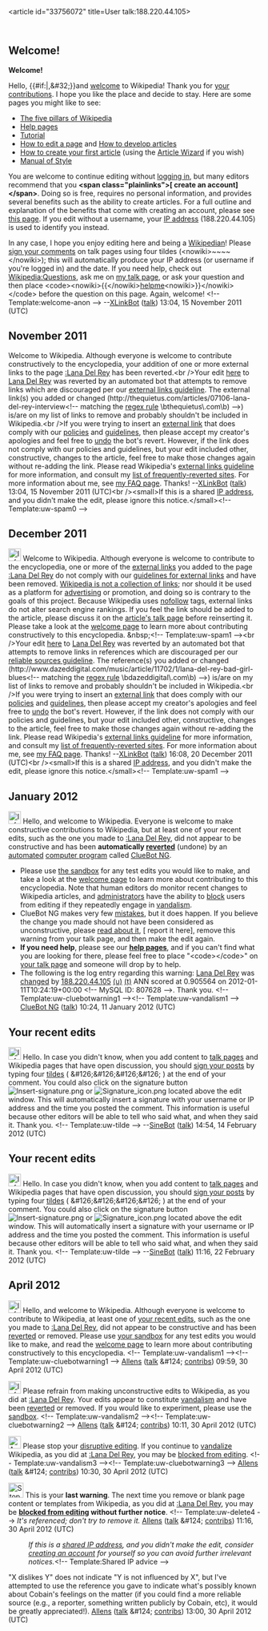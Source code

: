 <article id="33756072" title=User talk:188.220.44.105>
	<talkpage id="33756072" title="User talk:188.220.44.105">
== Welcome! ==
'''Welcome!'''

Hello, {{#if:|{{{ipname}}},&amp;#32;}}and [[Wikipedia:Introduction|welcome]] to Wikipedia! Thank you for [[Special:Contributions/188.220.44.105|your contributions]]. I hope you like the place and decide to stay. Here are some pages you might like to see:

* [[Wikipedia:Five pillars|The five pillars of Wikipedia]]
* [[Help:Contents|Help pages]]
* [[Wikipedia:Tutorial|Tutorial]]
* [[Wikipedia:How to edit a page|How to edit a page]] and [[Wikipedia:Article development|How to develop articles]]
* [[Wikipedia:Your first article|How to create your first article]] (using the [[Wikipedia:Article wizard|Article Wizard]] if you wish)
* [[Wikipedia:Manual of Style|Manual of Style]]

You are welcome to continue editing without [[Special:Userlogin|logging in]], but many editors recommend that you '''&lt;span class=&quot;plainlinks&quot;&gt;[{{fullurl:Special:Userlogin|type=signup}} create an account]&lt;/span&gt;'''. Doing so is free, requires no personal information, and provides several benefits such as the ability to create articles. For a full outline and explanation of the benefits that come with creating an account, please see [[Wikipedia:Why create an account?|this page]]. If you edit without a username, your [[IP address]] (188.220.44.105) is used to identify you instead.

In any case, I hope you enjoy editing here and being a [[Wikipedia:Wikipedians|Wikipedian]]! Please [[Wikipedia:Signatures|sign your comments]] on talk pages using four tildes (&lt;nowiki&gt;~~~~&lt;/nowiki&gt;); this will automatically produce your IP address (or username if you're logged in) and the date. If you need help, check out [[Wikipedia:Questions]], ask me on [[User talk:XLinkBot|my talk page]], or ask your question and then place &lt;code&gt;&lt;nowiki&gt;{{&lt;/nowiki&gt;[[:Category:Wikipedians looking for help|helpme]]&lt;nowiki&gt;}}&lt;/nowiki&gt;&lt;/code&gt; before the question on this page. Again, welcome! &lt;!-- Template:welcome-anon --&gt;  --[[User:XLinkBot|XLinkBot]] ([[User talk:XLinkBot|talk]]) 13:04, 15 November 2011 (UTC)
== November 2011 ==
Welcome to Wikipedia. Although everyone is welcome to contribute constructively to the encyclopedia, your addition of one or more external links to the page [[:Lana Del Rey]] has been reverted.&lt;br /&gt;Your edit [http://en.wikipedia.org/w/index.php?diff=460768109&amp;oldid=460767352 here] to [[Lana Del Rey]] was reverted by an automated bot that attempts to remove links which are discouraged per our [[WP:EL|external links guideline]].  The external link(s) you added or changed (http://thequietus.com/articles/07106-lana-del-rey-interview&lt;!-- matching the [[regex|regex rule]] \bthequietus\.com\b) --&gt;) is/are on my list of links to remove and probably shouldn't be included in Wikipedia.&lt;br /&gt;If you were trying to insert an [[Wikipedia:External links|external link]] that does comply with our [[Wikipedia:List of policies|policies]] and [[Wikipedia:List of guidelines|guidelines]], then please accept my creator's apologies and feel free to [[WP:UNDO|undo]] the bot's revert.  However, if the link does not comply with our policies and guidelines, but your edit included other, constructive, changes to the article, feel free to make those changes again without re-adding the link.  Please read Wikipedia's [[WP:EL|external links guideline]] for more information, and consult my [[User:XLinkBot/Reversion reasons|list of frequently-reverted sites]]. For more information about me, see [[User:XLinkBot/FAQ|my FAQ page]]. Thanks! --[[User:XLinkBot|XLinkBot]] ([[User talk:XLinkBot|talk]]) 13:04, 15 November 2011 (UTC)&lt;br /&gt;&lt;small&gt;If this is a shared [[IP address]], and you didn't make the edit, please ignore this notice.&lt;/small&gt;&lt;!-- Template:uw-spam0 --&gt;

== December 2011 ==
[[Image:Information.svg|25px|alt=|link=]] Welcome to Wikipedia. Although everyone is welcome to contribute to the encyclopedia, one or more of the [[Wikipedia:External links|external links]] you added to the page [[:Lana Del Rey]] do not comply with our [[Wikipedia:External links|guidelines for external links]] and have been removed. [[Wikipedia:What Wikipedia is not#LINK|Wikipedia is not a collection of links]]; nor should it be used as a platform for [[Wikipedia:Spam|advertising]] or promotion, and doing so is contrary to the goals of this project. Because Wikipedia uses [[nofollow]] tags, external links do not alter search engine rankings. If you feel the link should be added to the article, please discuss it on the [[Talk:Lana Del Rey|article's talk page]] before reinserting it. Please take a look at the [[Wikipedia:Welcome|welcome page]] to learn more about contributing constructively to this encyclopedia. &amp;nbsp;[[Category:User talk pages with Uw-spam1 notices|{{PAGENAME}}]]&lt;!-- Template:uw-spam1 --&gt;&lt;br /&gt;Your edit [http://en.wikipedia.org/w/index.php?diff=466875581&amp;oldid=466835142 here] to [[Lana Del Rey]] was reverted by an automated bot that attempts to remove links in references which are discouraged per our [[WP:RS|reliable sources guideline]].  The reference(s) you added or changed (http://www.dazeddigital.com/music/article/11702/1/lana-del-rey-bad-girl-blues&lt;!-- matching the [[regex|regex rule]] \bdazeddigital\.com\b) --&gt;) is/are on my list of links to remove and probably shouldn't be included in Wikipedia.&lt;br /&gt;If you were trying to insert an [[Wikipedia:External links|external link]] that does comply with our [[Wikipedia:List of policies|policies]] and [[Wikipedia:List of guidelines|guidelines]], then please accept my creator's apologies and feel free to [[WP:UNDO|undo]] the bot's revert.  However, if the link does not comply with our policies and guidelines, but your edit included other, constructive, changes to the article, feel free to make those changes again without re-adding the link.  Please read Wikipedia's [[WP:EL|external links guideline]] for more information, and consult my [[User:XLinkBot/Reversion reasons|list of frequently-reverted sites]]. For more information about me, see [[User:XLinkBot/FAQ|my FAQ page]]. Thanks! --[[User:XLinkBot|XLinkBot]] ([[User talk:XLinkBot|talk]]) 16:08, 20 December 2011 (UTC)&lt;br /&gt;&lt;small&gt;If this is a shared [[IP address]], and you didn't make the edit, please ignore this notice.&lt;/small&gt;&lt;!-- Template:uw-spam1 --&gt;

== January 2012 ==
[[Image:Information.svg|left|25px|alt=|link=]] Hello, and welcome to Wikipedia. Everyone is welcome to make constructive contributions to Wikipedia, but at least one of your recent edits, such as the one you made to [[:Lana Del Rey]], did not appear to be constructive and has been '''automatically [[Help:Reverting|reverted]]''' (undone) by an [[automated]] [[computer program]] called [[User:ClueBot NG|ClueBot NG]]. 
* Please use [[Wikipedia:Sandbox|the sandbox]] for any test edits you would like to make, and take a look at the [[Wikipedia:Introduction|welcome page]] to learn more about contributing to this encyclopedia. Note that human editors do monitor recent changes to Wikipedia articles, and [[WP:ADMINS|administrators]] have the ability to [[WP:BLOCK|block]] users from editing if they repeatedly engage in [[WP:vandalism|vandalism]].
* ClueBot NG makes very few [[User:ClueBot NG#Information About False Positives|mistakes]], but it does happen. If you believe the change you made should not have been considered as unconstructive, please [[User:ClueBot NG#Information About False Positives|read about it]], [{{User:ClueBot NG/Warnings/FPReport|807628}} report it here], remove this warning from your talk page, and then make the edit again.
*'''If you need help''', please see our '''[[Help:Contents|help pages]]''', and if you can't find what you are looking for there, please feel free to place &quot;&lt;code&gt;{{tl|helpme}}&lt;/code&gt;&quot; on [[Special:MyTalk|your talk page]] and someone will drop by to help.
* The following is the log entry regarding this warning: [[Lana Del Rey]] was [http://en.wikipedia.org/w/index.php?title=Lana+Del+Rey&amp;diff=470768819&amp;oldid=470719764 changed] by [[Special:Contributions/188.220.44.105|188.220.44.105]] [[User:188.220.44.105|(u)]] [[User talk:188.220.44.105|(t)]] ANN scored at 0.905564 on 2012-01-11T10:24:19+00:00 &lt;!-- MySQL ID: 807628 --&gt;. Thank you. &lt;!-- Template:uw-cluebotwarning1 --&gt;&lt;!-- Template:uw-vandalism1 --&gt; [[User:ClueBot NG|ClueBot NG]] ([[User talk:ClueBot NG|talk]]) 10:24, 11 January 2012 (UTC)

==Your recent edits==
[[Image:Information.svg|25px|link=]] Hello. In case you didn't know, when you add content to [[Wikipedia:Talk page|talk pages]] and Wikipedia pages that have open discussion, you should [[Wikipedia:Signatures|sign your posts]] by typing four [[tilde]]s  ( &amp;#126;&amp;#126;&amp;#126;&amp;#126; ) at the end of your comment. You could also click on the signature button [[File:Insert-signature.png|link=Wikipedia:How to sign your posts]] or [[File:Signature icon.png|link=Wikipedia:How to sign your posts]] located above the edit window.  This will automatically insert a signature with your username or IP address and the time you posted the comment. This information is useful because other editors will be able to tell who said what, and when they said it. Thank you. &lt;!-- Template:uw-tilde --&gt; --[[User:SineBot|SineBot]] ([[User talk:SineBot|talk]]) 14:54, 14 February 2012 (UTC)

==Your recent edits==
[[Image:Information.svg|25px|link=]] Hello. In case you didn't know, when you add content to [[Wikipedia:Talk page|talk pages]] and Wikipedia pages that have open discussion, you should [[Wikipedia:Signatures|sign your posts]] by typing four [[tilde]]s  ( &amp;#126;&amp;#126;&amp;#126;&amp;#126; ) at the end of your comment. You could also click on the signature button [[File:Insert-signature.png|link=Wikipedia:How to sign your posts]] or [[File:Signature icon.png|link=Wikipedia:How to sign your posts]] located above the edit window.  This will automatically insert a signature with your username or IP address and the time you posted the comment. This information is useful because other editors will be able to tell who said what, and when they said it. Thank you. &lt;!-- Template:uw-tilde --&gt; --[[User:SineBot|SineBot]] ([[User talk:SineBot|talk]]) 11:16, 22 February 2012 (UTC)
== April 2012 ==
[[File:Information.svg|25px|alt=|link=]] Hello, and welcome to Wikipedia. Although everyone is welcome to contribute to Wikipedia, at least one of [[Special:Contributions/188.220.44.105|your recent edits]], such as the one you made to [[:Lana Del Rey]], did not appear to be constructive and has been [[Help:Reverting|reverted]] or removed. Please use [[Special:MyPage/sandbox|your sandbox]] for any test edits you would like to make, and read the [[Wikipedia:Welcoming committee/Welcome to Wikipedia|welcome page]] to learn more about contributing constructively to this encyclopedia. &lt;!-- Template:uw-vandalism1 --&gt;&lt;!-- Template:uw-cluebotwarning1 --&gt;  [[User:Allens|Allens]] ([[User_talk:Allens|talk]] &amp;#124; [[Special:Contributions/Allens|contribs]]) 09:59, 30 April 2012 (UTC)

[[File:Information.svg|25px|alt=|link=]] Please refrain from making unconstructive edits to Wikipedia, as you did at [[:Lana Del Rey]]. Your edits appear to constitute [[Wikipedia:Vandalism|vandalism]] and have been [[Help:Reverting|reverted]] or removed. If you would like to experiment, please use the [[Wikipedia:Sandbox|sandbox]]. &lt;!-- Template:uw-vandalism2 --&gt;&lt;!-- Template:uw-cluebotwarning2 --&gt;  [[User:Allens|Allens]] ([[User_talk:Allens|talk]] &amp;#124; [[Special:Contributions/Allens|contribs]]) 10:11, 30 April 2012 (UTC)

[[File:Ambox warning pn.svg|25px|alt=|link=]] Please stop your [[Wikipedia:Disruptive editing|disruptive editing]]. If you continue to [[Wikipedia:Vandalism|vandalize]] Wikipedia, as you did at [[:Lana Del Rey]], you may be [[Wikipedia:Blocking policy|blocked from editing]]. &lt;!-- Template:uw-vandalism3 --&gt;&lt;!-- Template:uw-cluebotwarning3 --&gt;  [[User:Allens|Allens]] ([[User_talk:Allens|talk]] &amp;#124; [[Special:Contributions/Allens|contribs]]) 10:30, 30 April 2012 (UTC)

[[Image:Stop hand nuvola.svg|30px|alt=|link=]] This is your '''last warning'''. The next time you remove or blank page content or templates from Wikipedia, as you did at [[:Lana Del Rey]], you may be '''[[Wikipedia:Blocking policy|blocked from editing]] without further notice'''. &lt;!-- Template:uw-delete4 --&gt; ''It's referenced; don't try to remove it.'' [[User:Allens|Allens]] ([[User_talk:Allens|talk]] &amp;#124; [[Special:Contributions/Allens|contribs]]) 11:16, 30 April 2012 (UTC)
:''If this is a [[closed proxy|shared IP address]], and you didn't make the edit, consider [[Wikipedia:Why create an account?|creating an account]] for yourself so you can avoid further irrelevant notices.''&lt;!-- Template:Shared IP advice --&gt;

&quot;X dislikes Y&quot; does not indicate &quot;Y is not influenced by X&quot;, but I've attempted to use the reference you gave to indicate what's possibly known about Cobain's feelings on the matter (if you could find a more reliable source (e.g., a reporter, something written publicly by Cobain, etc), it would be greatly appreciated!). [[User:Allens|Allens]] ([[User_talk:Allens|talk]] &amp;#124; [[Special:Contributions/Allens|contribs]]) 13:00, 30 April 2012 (UTC)
	</talkpage>
</article>